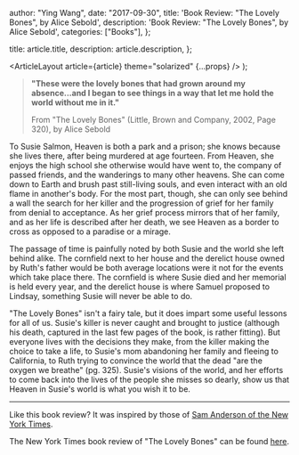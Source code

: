 
  author: "Ying Wang",
  date: "2017-09-30",
  title: 'Book Review: "The Lovely Bones", by Alice Sebold',
  description: 'Book Review: "The Lovely Bones", by Alice Sebold',
  categories: ["Books"],
};

  title: article.title,
  description: article.description,
};

  <ArticleLayout article={article} theme="solarized" {...props} />
);

> **"These were the lovely bones that had grown around my absence...and I began to see things in a way that let me hold the world without me in it."**
>
> From "The Lovely Bones" (Little, Brown and Company, 2002, Page 320), by Alice Sebold

To Susie Salmon, Heaven is both a park and a prison; she knows because she lives
there, after being murdered at age fourteen. From Heaven, she enjoys the high
school she otherwise would have went to, the company of passed friends, and the
wanderings to many other heavens. She can come down to Earth and brush past
still-living souls, and even interact with an old flame in another's body. For
the most part, though, she can only see behind a wall the search for her killer
and the progression of grief for her family from denial to acceptance. As her
grief process mirrors that of her family, and as her life is described after her
death, we see Heaven as a border to cross as opposed to a paradise or a mirage.

The passage of time is painfully noted by both Susie and the world she left
behind alike. The cornfield next to her house and the derelict house owned by
Ruth's father would be both average locations were it not for the events which
take place there. The cornfield is where Susie died and her memorial is held
every year, and the derelict house is where Samuel proposed to Lindsay,
something Susie will never be able to do.

"The Lovely Bones" isn't a fairy tale, but it does impart some useful lessons
for all of us. Susie's killer is never caught and brought to justice (although
his death, captured in the last few pages of the book, is rather fitting). But
everyone lives with the decisions they make, from the killer making the choice
to take a life, to Susie's mom abandoning her family and fleeing to California,
to Ruth trying to convince the world that the dead "are the oxygen we breathe"
(pg. 325). Susie's visions of the world, and her efforts to come back into the
lives of the people she misses so dearly, show us that Heaven in Susie's world
is what you wish it to be.

---

Like this book review? It was inspired by those of [Sam Anderson of the New York
Times](https://www.nytimes.com/by/sam-anderson).

The New York Times book review of "The Lovely Bones" can be found
[here](http://www.nytimes.com/2002/07/14/books/what-remains.html?mcubz=1).
